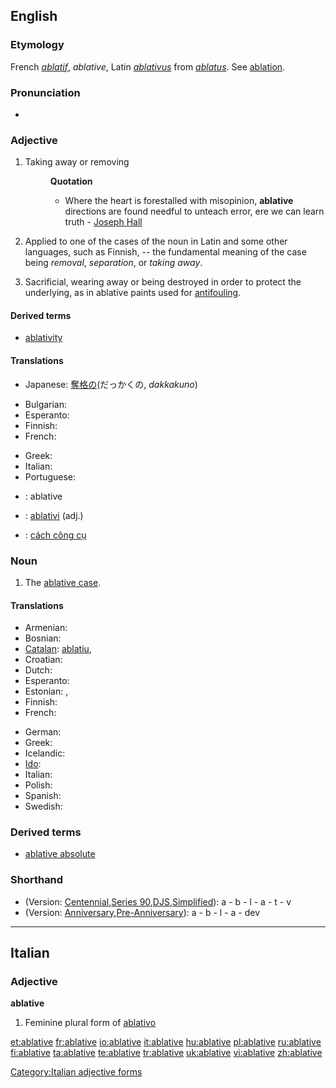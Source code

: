 ==English==

===Etymology===
French ''[[ablatif]]'', ''ablative'', Latin ''[[ablativus]]'' from ''[[ablatus]]''. See [[ablation]].

===Pronunciation===
* {{audio|en-us-ablative.ogg|Audio (US)}}

===Adjective===
{{en-adj|-}}

# {{obsolete}} Taking away or removing
#: '''Quotation'''
#:* Where the heart is forestalled with misopinion, '''ablative''' directions are found needful to unteach error, ere we can learn truth - [[w:Joseph Hall (bishop)|Joseph Hall]]
# {{grammar}} Applied to one of the cases of the noun in Latin and some other languages, such as Finnish, -- the fundamental meaning of the case being ''removal'', ''separation'', or ''taking away''.
# {{context|engineering|nautical}} Sacrificial, wearing away or being destroyed in order to protect the underlying, as in ablative paints used for [[antifouling]].

====Derived terms====
* [[ablativity]]

====Translations====
{{trans-top|obsolete: taking away}}
* Japanese: [[奪格の]](だっかくの, ''dakkakuno'')
{{trans-mid}}
{{trans-bottom}}

{{trans-top|applied to one of the cases of the noun in other language}}
* Bulgarian: {{t|bg|творителен (падеж)}}
* Esperanto: {{t-|eo|ablativa|xs=Esperanto}}
* Finnish: {{t+|fi|ablatiivinen}}
* French: {{t+|fr|ablatif}}
{{trans-mid}}
* Greek: {{t|el|αφαιρετικός|f|sc=Grek|tr=afairetikós}}
* Italian: {{t+|it|ablativo|m}}
* Portuguese: {{t+|pt|ablativo}}
{{trans-bottom}}

{{checktrans-top}}
* {{ttbc|Interlingua}}: ablative
{{trans-mid}}
* {{ttbc|Novial}}: [[ablativi]] (adj.)
* {{ttbc|Vietnamese}}: [[cách công cụ]]
{{trans-bottom}}

===Noun===
{{en-noun}}

# {{grammar}} The [[ablative case]].

====Translations====
{{trans-top|(grammar) the ablative case}}
* Armenian: {{t|hy|բացառական|tr=bac’aṙakan}}
* Bosnian: {{t-|bs|ablativ|m}}
* [[Catalan]]: [[ablatiu]], {{m}}
* Croatian: {{t-|hr|ablativ|m|alt=ȁblativ}}
* Dutch: {{t+|nl|ablatief|m}}
* Esperanto: {{t+|eo|ablativo|xs=Esperanto}}
* Estonian: {{t|et|ablatiiv}}, {{t|et|alaltütlev}}
* Finnish: {{t+|fi|ablatiivi}}
* French: {{t+|fr|ablatif|m}}
{{trans-mid}}
* German: {{t+|de|Ablativ|m}}
* Greek: {{t+|el|αφαιρετική|f}}
* Icelandic: {{t+|is|sviftifall|n}}
* [[Ido]]: {{t+|io|ablativo|xs=Ido}}
* Italian: {{t+|it|ablativo|m}}
* Polish: {{t-|pl|ablatyw|m}}
* Spanish: {{t+|es|ablativo|m}}
* Swedish: {{t+|sv|ablativ}}
{{trans-bottom}}

===Derived terms===
* [[ablative absolute]]<!-- this does not belong here! - a construction in Latin, in which a noun in the ablative case has a [[participle]] (either expressed or [[implied]]), [[agreeing]] with it in [[gender]], [[number]], and case, both words forming a clause by themselves and being [[unconnected]], [[grammatically]], with the rest of the sentence; as, ''Tarquinio regnante, Pythagoras venit'', ''i. e.'' "Tarquinius reigning, Pythagoras came"; so, "When Tarquinius was king, Pythagoras came".-->

===Shorthand===
* (Version: [http://en.wikipedia.org/wiki/Gregg_Shorthand#Centennial_Gregg_Shorthand Centennial],[http://en.wikipedia.org/wiki/Gregg_Shorthand#Series_90_Gregg_Shorthand  Series 90],[http://en.wikipedia.org/wiki/Gregg_Shorthand#Diamond_Jubilee_Gregg_Shorthand  DJS],[http://en.wikipedia.org/wiki/Gregg_Shorthand#Simplified_Gregg_Shorthand Simplified]): a - b - l - a - t - v
* (Version: [http://en.wikipedia.org/wiki/Gregg_Shorthand#Anniversary_Gregg_Shorthand Anniversary],[http://en.wikipedia.org/wiki/Gregg_Shorthand#Pre-Anniversary_Gregg_Shorthand Pre-Anniversary]): a - b - l - a - dev

----

==Italian==

===Adjective===
'''ablative''' {{f}}

# Feminine plural form of [[ablativo]]

[[Category:Italian adjective forms]]

[[et:ablative]]
[[fr:ablative]]
[[io:ablative]]
[[it:ablative]]
[[hu:ablative]]
[[pl:ablative]]
[[ru:ablative]]
[[fi:ablative]]
[[ta:ablative]]
[[te:ablative]]
[[tr:ablative]]
[[uk:ablative]]
[[vi:ablative]]
[[zh:ablative]]